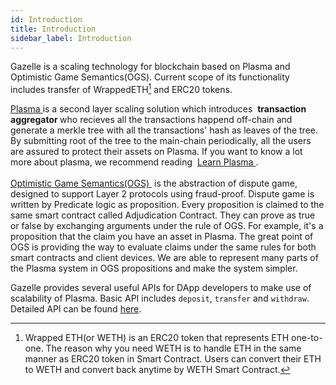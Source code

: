 ```yaml
---
id: Introduction
title: Introduction
sidebar_label: Introduction
---
```


Gazelle is a scaling technology for blockchain based on Plasma and Optimistic Game Semantics(OGS). Current scope of its functionality includes transfer of WrappedETH[^1] and ERC20 tokens.

<a href="https://www.plasma.io/plasma.pdf" target="_blank" rel="noopener">
  Plasma
</a> is a second layer scaling solution which introduces&nbsp;
<b>
  transaction aggregator
</b> who recieves all the transactions happend off-chain and generate a merkle tree with all the transactions' hash as leaves of the tree. By submitting root of the tree to the main-chain periodically, all the users are assured to protect their assets on Plasma. If you want to know a lot more about plasma, we recommend reading&nbsp;
<a href="https://www.learnplasma.org/en/" target="_blank" rel="noopener">
  Learn Plasma
</a>.
<br />
<br />
<a
  href="https://plasma.group/optimistic-game-semantics.pdf"
  target="_blank"
  rel="noopener"
>
  Optimistic Game Semantics(OGS)
</a>
&nbsp;is the abstraction of dispute game, designed to support Layer 2 protocols using fraud-proof.
Dispute game is written by Predicate logic as proposition.
Every proposition is claimed to the same smart contract called Adjudication Contract.
They can prove as true or false by exchanging arguments under the rule of OGS.
For example, it's a proposition that the claim you have an asset in Plasma.
The great point of OGS is providing the way to evaluate claims under the same rules for both smart contracts and client devices.
We are able to represent many parts of the Plasma system in OGS propositions and make the system simpler.

<!-- TODO: where do we put the link to Plasma? -->

Gazelle provides several useful APIs for DApp developers to make use of scalability of Plasma. Basic API includes `deposit`, `transfer` and `withdraw`. Detailed API can be found [here](api/Plasma_Light_Client).

[^1]: Wrapped ETH(or WETH) is an ERC20 token that represents ETH one-to-one. The reason why you need WETH is to handle ETH in the same manner as ERC20 token in Smart Contract. Users can convert their ETH to WETH and convert back anytime by WETH Smart Contract.
